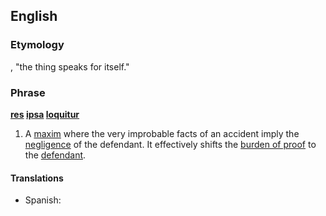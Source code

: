 ==English==

===Etymology===
{{etyl|la}}, "the thing speaks for itself."

===Phrase===
{{wikipedia}}
'''[[res]] [[ipsa]] [[loquitur]]'''

# {{legal}} A [[maxim]] where the very improbable facts of an accident imply the [[negligence]] of the defendant.  It effectively shifts the [[burden of proof]] to the [[defendant]].

====Translations====
* Spanish: {{t|es|la cosa habla por sí misma}}